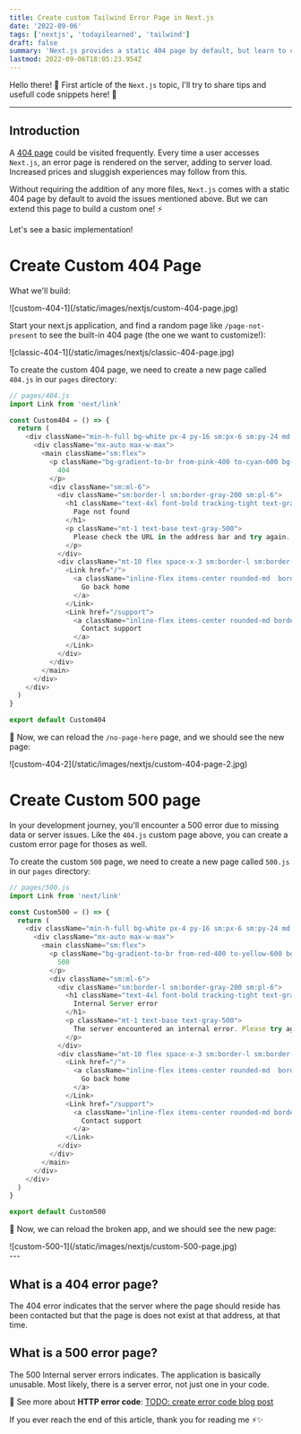 ```yaml
---
title: Create custom Tailwind Error Page in Next.js
date: '2022-09-06'
tags: ['nextjs', 'todayilearned', 'tailwind']
draft: false
summary: 'Next.js provides a static 404 page by default, but learn to create beautiful Tailwind custom error page in Next.js'
lastmod: 2022-09-06T18:05:23.954Z
---
```


Hello there! 👋
First article of the `Next.js` topic, I'll try to share tips and usefull code snippets here! 🧪

---

## Introduction

A [404 page](#what-is-a-404-error-page) could be visited frequently. Every time a user accesses `Next.js`, an error page is rendered on the server, adding to server load. Increased prices and sluggish experiences may follow from this.

Without requiring the addition of any more files, `Next.js` comes with a static 404 page by default to avoid the issues mentioned above. But we can extend this page to build a custom one! ⚡

Let's see a basic implementation!

# Create Custom 404 Page

What we'll build:

<div className="flex flex-wrap -mx-2 overflow-hidden xl:-mx-2">
  <div className="my-1 px-2 w-full overflow-hidden xl:my-1 xl:px-2 xl:w-1/2">
    ![custom-404-1](/static/images/nextjs/custom-404-page.jpg)
  </div>
</div>

Start your next.js application, and find a random page like `/page-not-present` to see the built-in 404 page (the one we want to customize!):

<div className="flex flex-wrap -mx-2 overflow-hidden xl:-mx-2">
  <div className="my-1 px-2 w-full overflow-hidden xl:my-1 xl:px-2 xl:w-1/2">
    ![classic-404-1](/static/images/nextjs/classic-404-page.jpg)
  </div>
</div>

To create the custom 404 page, we need to create a new page called `404.js` in our `pages` directory:

```js
// pages/404.js
import Link from 'next/link'

const Custom404 = () => {
  return (
    <div className="min-h-full bg-white px-4 py-16 sm:px-6 sm:py-24 md:grid md:place-items-center lg:px-8">
      <div className="mx-auto max-w-max">
        <main className="sm:flex">
          <p className="bg-gradient-to-br from-pink-400 to-cyan-600 bg-clip-text text-4xl font-bold tracking-tight text-transparent sm:text-5xl">
            404
          </p>
          <div className="sm:ml-6">
            <div className="sm:border-l sm:border-gray-200 sm:pl-6">
              <h1 className="text-4xl font-bold tracking-tight text-gray-900 sm:text-5xl">
                Page not found
              </h1>
              <p className="mt-1 text-base text-gray-500">
                Please check the URL in the address bar and try again.
              </p>
            </div>
            <div className="mt-10 flex space-x-3 sm:border-l sm:border-transparent sm:pl-6">
              <Link href="/">
                <a className="inline-flex items-center rounded-md  border-transparent  bg-gradient-to-br from-pink-400 to-cyan-600 px-4 py-2 text-sm font-medium text-white shadow-sm hover:bg-gradient-to-br hover:from-pink-600 hover:to-cyan-800 focus:outline-none focus:ring-2 focus:ring-pink-500 focus:ring-offset-2">
                  Go back home
                </a>
              </Link>
              <Link href="/support">
                <a className="inline-flex items-center rounded-md border border-transparent bg-pink-100 px-4 py-2 text-sm font-medium text-black hover:bg-pink-200 focus:outline-none focus:ring-2 focus:ring-pink-500 focus:ring-offset-2">
                  Contact support
                </a>
              </Link>
            </div>
          </div>
        </main>
      </div>
    </div>
  )
}

export default Custom404
```

🎉 Now, we can reload the `/no-page-here` page, and we should see the new page:

<div className="flex flex-wrap -mx-2 overflow-hidden xl:-mx-2">
  <div className="my-1 px-2 w-full overflow-hidden xl:my-1 xl:px-2 xl:w-1/2">
    ![custom-404-2](/static/images/nextjs/custom-404-page-2.jpg)
  </div>
</div>

# Create Custom 500 page

In your development journey, you'll encounter a 500 error due to missing data or server issues.
Like the `404.js` custom page above, you can create a custom error page for thoses as well.

To create the custom `500` page, we need to create a new page called `500.js` in our `pages` directory:

```js
// pages/500.js
import Link from 'next/link'

const Custom500 = () => {
  return (
    <div className="min-h-full bg-white px-4 py-16 sm:px-6 sm:py-24 md:grid md:place-items-center lg:px-8">
      <div className="mx-auto max-w-max">
        <main className="sm:flex">
          <p className="bg-gradient-to-br from-red-400 to-yellow-600 bg-clip-text text-4xl font-bold tracking-tight text-transparent sm:text-5xl">
            500
          </p>
          <div className="sm:ml-6">
            <div className="sm:border-l sm:border-gray-200 sm:pl-6">
              <h1 className="text-4xl font-bold tracking-tight text-gray-900 sm:text-5xl">
                Internal Server error
              </h1>
              <p className="mt-1 text-base text-gray-500">
                The server encountered an internal error. Please try again later.
              </p>
            </div>
            <div className="mt-10 flex space-x-3 sm:border-l sm:border-transparent sm:pl-6">
              <Link href="/">
                <a className="inline-flex items-center rounded-md  border-transparent  bg-gradient-to-br from-red-400 to-yellow-600 px-4 py-2 text-sm font-medium text-white shadow-sm hover:bg-gradient-to-br hover:from-red-600 hover:to-yellow-800 focus:outline-none focus:ring-2 focus:ring-orange-500 focus:ring-offset-2">
                  Go back home
                </a>
              </Link>
              <Link href="/support">
                <a className="inline-flex items-center rounded-md border border-transparent bg-pink-100 px-4 py-2 text-sm font-medium text-black hover:bg-pink-200 focus:outline-none focus:ring-2 focus:ring-pink-500 focus:ring-offset-2">
                  Contact support
                </a>
              </Link>
            </div>
          </div>
        </main>
      </div>
    </div>
  )
}

export default Custom500
```

🎉 Now, we can reload the broken app, and we should see the new page:

<div className="flex flex-wrap -mx-2 overflow-hidden xl:-mx-2">
  <div className="my-1 px-2 w-full overflow-hidden xl:my-1 xl:px-2 xl:w-1/2">
    ![custom-500-1](/static/images/nextjs/custom-500-page.jpg)
  </div>
</div>
---

## What is a 404 error page?

The 404 error indicates that the server where the page should reside has been contacted but that the page is does not exist at that address, at that time.

## What is a 500 error page?

The 500 Internal server errors indicates. The application is basically unusable. Most likely, there is a server error, not just one in your code.

🔗 See more about **HTTP error code**: [TODO: create error code blog post](url_here)

If you ever reach the end of this article, thank you for reading me ⚡✨
